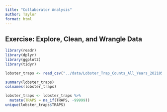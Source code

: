 ```yaml
---
title: "Collaborator Analysis"
author: Taylor
format: html
---
```


## Exercise: Explore, Clean, and Wrangle Data
```r
library(readr)
library(dplyr)
library(ggplot2)
library(tidyr)

lobster_traps <- read_csv("../data/Lobster_Trap_Counts_All_Years_20210519.csv")

summary(lobster_traps)
colnames(lobster_traps)
```
```r
lobster_traps <- lobster_traps %>% 
  mutate(TRAPS = na_if(TRAPS, -99999))
unique(lobster_traps$TRAPS)
```






